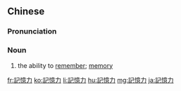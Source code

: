 {{also|记忆力}}
==Chinese==
{{zh-forms|s=记忆力|type=21}}

===Pronunciation===
{{zh-pron
|m=jìyìlì
|c=gei3 jik1 lik6
|mn=xm,zz,tw:kì-ek-le̍k/qz:kì-iak-lia̍k
|cat=n
}}

===Noun===
{{zh-noun}}

# the ability to [[remember]]; [[memory]] {{gloss|as opposed to what is remembered}}

[[fr:記憶力]]
[[ko:記憶力]]
[[li:記憶力]]
[[hu:記憶力]]
[[mg:記憶力]]
[[ja:記憶力]]